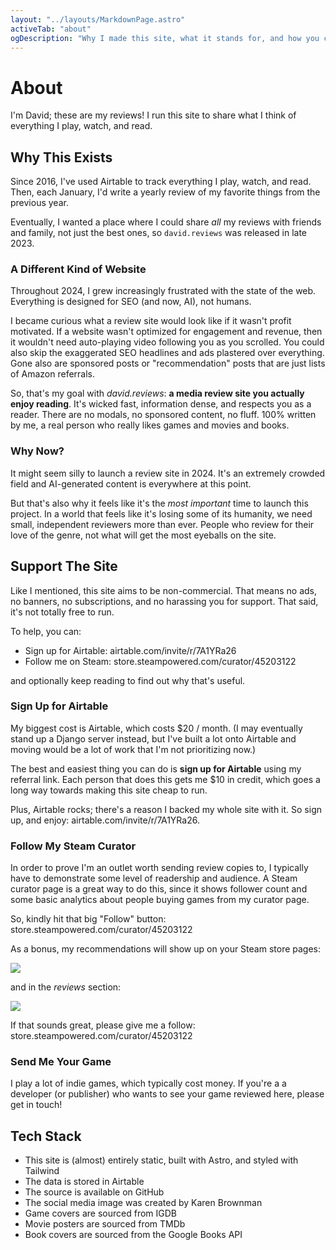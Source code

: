 ```yaml
---
layout: "../layouts/MarkdownPage.astro"
activeTab: "about"
ogDescription: "Why I made this site, what it stands for, and how you can help."
---
```



# About

I'm <ExternalLink href="https://xavd.id">David</ExternalLink>; these are my reviews! I run this site to share what I think of everything I play, watch, and read.

## Why This Exists

Since 2016, I've used <ExternalLink href="https://airtable.com/">Airtable</ExternalLink> to track everything I play, watch, and read. Then, each January, I'd write a <ExternalLink href="https://xavd.id/blog/tags/yearly-review">yearly review</ExternalLink> of my favorite things from the previous year.

Eventually, I wanted a place where I could share _all_ my reviews with friends and family, not just the best ones, so `david.reviews` was released in late 2023.

### A Different Kind of Website

Throughout 2024, I grew increasingly frustrated with the state of the web. Everything is designed for SEO (and now, AI), not humans.

I became curious what a review site would look like if it wasn't profit motivated. If a website wasn't optimized for engagement and revenue, then it wouldn't need auto-playing video following you as you scrolled. You could also skip the exaggerated SEO headlines and ads plastered over everything. Gone also are sponsored posts or "recommendation" posts that are just lists of Amazon referrals.

So, that's my goal with _david.reviews_: **a media review site you actually enjoy reading**. It's wicked fast, information dense, and respects you as a reader. There are no modals, no sponsored content, no fluff. 100% written by me, a real person who really likes games and movies and books.

### Why Now?

It might seem silly to launch a review site in 2024. It's an extremely crowded field and AI-generated content is everywhere at this point.

But that's also why it feels like it's the _most important_ time to launch this project. In a world that feels like it's losing some of its humanity, we need small, independent reviewers more than ever. People who review for their love of the genre, not what will get the most eyeballs on the site.

## Support The Site

Like I mentioned, this site aims to be non-commercial. That means no ads, no banners, no subscriptions, and no harassing you for support. That said, it's not totally free to run.

To help, you can:

- Sign up for Airtable: <ExternalLink href="https://airtable.com/invite/r/7A1YRa26">airtable.com/invite/r/7A1YRa26</ExternalLink>
- Follow me on Steam: <ExternalLink href="https://store.steampowered.com/curator/45203122/">store.steampowered.com/curator/45203122</ExternalLink>

and optionally keep reading to find out why that's useful.

### Sign Up for Airtable

My biggest cost is Airtable, which costs $20 / month. (I may eventually stand up a Django server instead, but I've built a lot onto Airtable and moving would be a lot of work that I'm not prioritizing now.)

The best and easiest thing you can do is **sign up for Airtable** using <ExternalLink href="https://airtable.com/invite/r/7A1YRa26">my referral link</ExternalLink>. Each person that does this gets me $10 in credit, which goes a long way towards making this site cheap to run.

Plus, Airtable rocks; there's a reason I backed my whole site with it. So sign up, and enjoy: <ExternalLink href="https://airtable.com/invite/r/7A1YRa26">airtable.com/invite/r/7A1YRa26</ExternalLink>.

### Follow My Steam Curator

In order to prove I'm an outlet worth sending review copies to, I typically have to demonstrate some level of readership and audience. A Steam curator page is a great way to do this, since it shows follower count and some basic analytics about people buying games from my curator page.

So, kindly hit that big "Follow" button: <ExternalLink href="https://store.steampowered.com/curator/45203122/">store.steampowered.com/curator/45203122</ExternalLink>

As a bonus, my recommendations will show up on your Steam store pages:

![](../../public/steam-relevant.png)

and in the _reviews_ section:

![](../../public/steam-curator.png)

If that sounds great, please give me a follow: <SubtleLink href="https://store.steampowered.com/curator/45203122/">store.steampowered.com/curator/45203122</SubtleLink>

### Send Me Your Game

I play a lot of indie games, which typically cost money. If you're a a developer (or publisher) who wants to see your game reviewed here, please <SubtleLink href="/contact">get in touch</SubtleLink>!

## Tech Stack

- This site is (almost) entirely static, built with <ExternalLink href="https://astro.build/">Astro</ExternalLink>, and styled with <ExternalLink href="https://tailwindcss.com/">Tailwind</ExternalLink>
- The data is stored in <ExternalLink href="https://airtable.com/">Airtable</ExternalLink>
- The source is available on <ExternalLink href="https://github.com/xavdid/david.reviews">GitHub</ExternalLink>
- The <ExternalLink href="/og.png">social media image</ExternalLink> was created by <ExternalLink href="https://www.karenbrownman.com/">Karen Brownman</ExternalLink>
- Game covers are sourced from <ExternalLink href="https://www.igdb.com/">IGDB</ExternalLink>
- Movie posters are sourced from <ExternalLink href="https://www.themoviedb.org/">TMDb</ExternalLink>
- Book covers are sourced from the Google <ExternalLink href="https://developers.google.com/books">Books API</ExternalLink>
